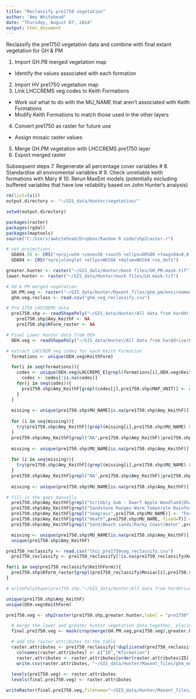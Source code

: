 ```yaml
---
title: "Reclassify pre1750 vegetation"
author: "Amy Whitehead"
date: "Thursday, August 07, 2014"
output: html_document
---
```

Reclassify the pre1750 vegetation data and combine with final extant vegetation for GH & PM

1. Import GH.PB merged vegetation map
  * Identify the values associated with each formation
2. Import HV pre1750 vegetation map
3. Link LHCCREMS veg codes to Keith Formations
 * Work out what to do with the MU_NAME that aren't associated with Keith Formations
 * Modify Keith Formations to match those used in the other layers
4. Convert pre1750 as raster for future use
 * Assign mosaic raster values
5. Merge GH.PM vegetation with LHCCREMS pre1750 layer
6. Export merged raster

Subsequent steps
7. Regenerate all percentage cover variables
# 8. Standardise all enviromental variables
# 9. Check unreliable keith formations with Mary
# 10. Rerun MaxEnt models (potentially excluding buffered variables that have low reliability based on John Hunter's analysis)

```r
rm(list=ls())
output.directory <- "~/GIS_data/Hunter/vegetation/"

setwd(output.directory)

packages(raster)
packages(rgdal)
packages(maptools)
source("C:/Users/awhitehead/Dropbox/Random R code/shp2raster.r")

# set projections
  GDA94.56 <- CRS("+proj=utm +zone=56 +south +ellps=GRS80 +towgs84=0,0,0,0,0,0,0 +units=m +no_defs")
  GDA94 <- CRS("+proj=longlat +ellps=WGS84 +datum=WGS84 +no_defs")

greater.hunter <- raster("~/GIS_data/Hunter/mask files/GH_PM.mask.tif")
lower.hunter <- raster("~/GIS_data/Hunter/mask files/LH.mask.tif")

# GH & PM merged vegetation
  GH.PM.veg <- raster("~/GIS_data/Hunter/Maxent_files/ghm.pm/environmental_data/vegetation/final_vegetation.tif")
  ghm.veg.reclass <- read.csv("ghm_veg_reclassify.csv")

# Pre 1750 LHCCREMS data
  pre1750.shp <- readShapePoly("~/GIS_data/Hunter/All data from harddrive/Pre1750V03/ArcView/lhcc_pre1750veg.shp",proj4=CRS("+proj=utm +zone=56 +south +ellps=aust_SA +units=m +no_defs"),delete_null_obj=TRUE, force_ring=TRUE)
    pre1750.shp$Amy_KeithF <- NA
    pre1750.shp$KForm_raster <- NA

# Final Lower Hunter data from OEH
  OEH.veg <- readShapePoly("~/GIS_data/Hunter/All data from harddrive/From OEH/LHVM_Final_PB_OEH.shp")

# extract LHCCREM veg codes for each Keith Formation
  formations <- unique(OEH.veg$KeithForm)  

  for(i in seq(formations)){
    codes <- unique(OEH.veg$LHCCREMS_E[grepl(formations[i],OEH.veg$KeithForm)])
      codes <- codes[!is.na(codes)]
    for(j in seq(codes)){
      pre1750.shp$Amy_KeithF[grepl(codes[j],pre1750.shp$MAP_UNIT)] <- as.character(formations[i])
    }
  }
  
  missing <- unique(pre1750.shp$MU_NAME[is.na(pre1750.shp$Amy_KeithF)])
  
  for (i in seq(missing)){
    try(pre1750.shp$Amy_KeithF[(grepl(missing[i],pre1750.shp$MU_NAME) & is.na(pre1750.shp$Amy_KeithF))] <- paste(as.character(unique(OEH.veg$KeithForm[grepl(missing[i],OEH.veg$LHCCREMS_1)])),collapse=","),silent = T)
  }
  pre1750.shp$Amy_KeithF[grepl("NA",pre1750.shp$Amy_KeithF)|pre1750.shp$Amy_KeithF==""] <- NA
  
  missing <- unique(pre1750.shp$MU_NAME[is.na(pre1750.shp$Amy_KeithF)])
  
  for (i in seq(missing)){
    try(pre1750.shp$Amy_KeithF[(grepl(missing[i],pre1750.shp$MU_NAME) & is.na(pre1750.shp$Amy_KeithF))] <- paste(as.character(unique(OEH.veg$KeithForm[grepl(missing[i],OEH.veg$VegCommNam)])),collapse=","),silent = T)
  }
  pre1750.shp$Amy_KeithF[grepl("NA",pre1750.shp$Amy_KeithF)|pre1750.shp$Amy_KeithF==""] <- NA
  
  missing <- unique(pre1750.shp$MU_NAME[is.na(pre1750.shp$Amy_KeithF)])

# fill in the gaps manually
  pre1750.shp$Amy_KeithF[grepl("Scribbly Gum - Dwarf Apple Woodland|Dharug Roughbarked Apple Forest",pre1750.shp$MU_NAME)] <- "Dry sclerophyll forests (shrubby sub-formation)"
  pre1750.shp$Amy_KeithF[grepl("Sandstone Ranges Warm Temperate Rainforest",pre1750.shp$MU_NAME)] <- "Rainforests"
  pre1750.shp$Amy_KeithF[grepl("Seagrass",pre1750.shp$MU_NAME)] <- "Forested Wetlands"
  pre1750.shp$Amy_KeithF[grepl("Heath",pre1750.shp$MU_NAME, fixed=T)] <- "Dry sclerophyll forests"
  pre1750.shp$Amy_KeithF[grepl("Sand|Beach sands|Rocky Coast|Water",pre1750.shp$MU_NAME, fixed=T)] <- NA

  missing <- unique(pre1750.shp$MU_NAME[is.na(pre1750.shp$Amy_KeithF)])
  unique(pre1750.shp$Amy_KeithF)

pre1750_reclassify <- read.csv("lhcc_pre1750veg_reclassify.csv")
  pre1750_reclassify <- pre1750_reclassify[!is.na(pre1750_reclassify$KeithForm),]

for(i in seq(pre1750_reclassify$KeithForm)){
  pre1750.shp$KForm_raster[grepl(pre1750_reclassify$Mosiac[i],pre1750.shp$Amy_KeithF,ignore.case=T)] <- pre1750_reclassify$Mosiac_num[grepl(pre1750_reclassify$Mosiac[i],pre1750_reclassify$Mosiac)][1]
}

# writePolyShape(pre1750.shp,"~/GIS_data/Hunter/All data from harddrive/Pre1750V03/ArcView/lhcc_pre1750veg")

unique(pre1750.shp$Amy_KeithF)
unique(OEH.veg$KeithForm)

pre1750.veg <- shp2raster(pre1750.shp,greater.hunter,label = "pre1750",value = pre1750.shp$KForm_raster,bkg=0,transform = T,proj.to = GDA94.56)

  # merge the lower and greater hunter vegetation data together, placing the lower hunter data on top
  final.pre1750.veg <- mask(crop(merge(GH.PM.veg,pre1750.veg),greater.hunter),greater.hunter)

  # add the raster attributes to the table
  raster.attributes <- pre1750_reclassify[!duplicated(pre1750_reclassify$Mosiac_num)& !is.na(pre1750_reclassify$Mosiac_num),c(ID="Mosiac_num",Kformation="Mosiac")]
    colnames(raster.attributes) <- c("ID","Kformation")
    raster.attributes <- raster.attributes[order(raster.attributes$ID),]
    write.csv(raster.attributes, "~/GIS_data/Hunter/Maxent_files/ghm_environmental_data/vegetation/vegetation_attributes.csv", row.names=F)
  
  levels(pre1750.veg) <- raster.attributes
  levels(final.pre1750.veg) <- raster.attributes

writeRaster(final.pre1750.veg,filename="~/GIS_data/Hunter/Maxent_files/ghm.pm/environmental_data/vegetation/pre1750/final_pre1750_vegetation.tif", overwrite=TRUE, datatype='INT1U')

```


